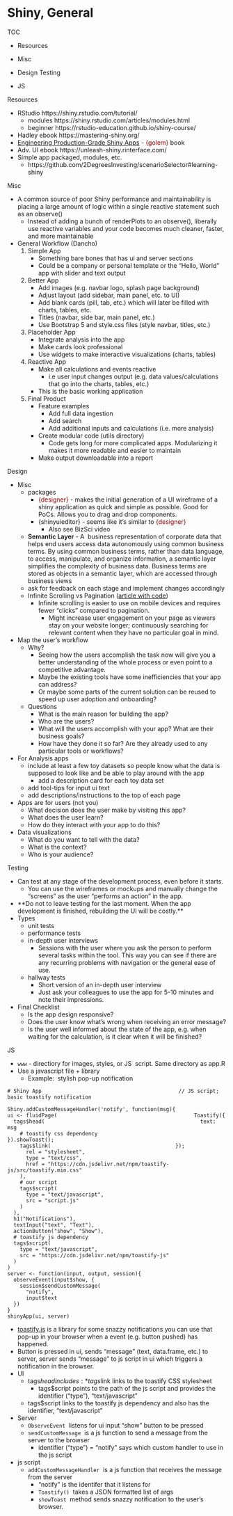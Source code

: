 # Shiny, General

TOC

* Resources
* Misc
* Design
	Testing
	
* JS


Resources

* RStudio https://shiny.rstudio.com/tutorial/
	* modules https://shiny.rstudio.com/articles/modules.html
	* beginner https://rstudio-education.github.io/shiny-course/
* Hadley ebook https://mastering-shiny.org/
* [Engineering Production-Grade Shiny Apps](https://engineering-shiny.org/) - [{golem}]{style='color: #990000'} book
* Adv. UI ebook https://unleash-shiny.rinterface.com/
* Simple app packaged, modules, etc.
	* https://github.com/2DegreesInvesting/scenarioSelector#learning-shiny


Misc

* A common source of poor Shiny performance and maintainability is placing a large amount of logic within a single reactive statement such as an observe()
	* Instead of adding a bunch of renderPlots to an observe(), liberally use reactive variables and your code becomes much cleaner, faster, and more maintainable
* General Workflow (Dancho)
	1. Simple App
		* Something bare bones that has ui and server sections
		* Could be a company or personal template or the "Hello, World" app with slider and text output
	2. Better App
		* Add images (e.g. navbar logo, splash page background)
		* Adjust layout (add sidebar, main panel, etc. to UI)
		* Add blank cards (pill, tab, etc.) which will later be filled with charts, tables, etc.
		* Titles (navbar, side bar, main panel, etc.)
		* Use Bootstrap 5 and style.css files (style navbar, titles, etc.)
	3. Placeholder App
		* Integrate analysis into the app
		* Make cards look professional
		* Use widgets to make interactive visualizations (charts, tables)
	4. Reactive App
		* Make all calculations and events reactive
			* i.e user input changes output (e.g. data values/calculations that go into the charts, tables, etc.)
		* This is the basic working application
	5. Final Product
		* Feature examples
			* Add full data ingestion
			* Add search
			* Add additional inputs and calculations (i.e. more analysis)
		* Create modular code (utils directory)
			* Code gets long for more complicated apps. Modularizing it makes it more readable and easier to maintain
		* Make output downloadable into a report



Design

* Misc
	* packages
		* [{designer}]{style='color: #990000'} - makes the initial generation of a UI wireframe of a shiny application as quick and simple as possible. Good for PoCs. Allows you to drag and drop components.
		* {shinyuieditor} - seems like it's similar to [{designer}]{style='color: #990000'}
			* Also see BizSci video
	* **Semantic Layer** - A  business representation of corporate data that helps end users access data autonomously using common business terms. By using common business terms, rather than data language, to access, manipulate, and organize information, a semantic layer simplifies the complexity of business data. Business terms are stored as objects in a semantic layer, which are accessed through business views
	* ask for feedback on each stage and implement changes accordingly
	* Infinite Scrolling vs Pagination ([article with code](https://www.r-bloggers.com/2022/11/infinite-scrolling-in-r-shiny/))
		* Infinite scrolling is easier to use on mobile devices and requires fewer “clicks” compared to pagination.
			* Might increase user engagement on your page as viewers stay on your website longer; continuously searching for relevant content when they have no particular goal in mind.
* Map the user's workflow
	* Why?
		* Seeing how the users accomplish the task now will give you a better understanding of the whole process or even point to a competitive advantage.
		* Maybe the existing tools have some inefficiencies that your app can address?
		* Or maybe some parts of the current solution can be reused to speed up user adoption and onboarding?
	* Questions
		* What is the main reason for building the app?
		* Who are the users? 
		* What will the users accomplish with your app? What are their business goals?
		* How have they done it so far? Are they already used to any particular tools or workflows?
* For Analysis apps
	* include at least a few toy datasets so people know what the data is supposed to look like and be able to play around with the app
		* add a description card for each toy data set
	* add tool-tips for input ui text
	* add descriptions/instructions to the top of each page
* Apps are for users (not you)
	* What decision does the user make by visiting this app?
	* What does the user learn?
	* How do they interact with your app to do this?
* Data visualizations
	* What do you want to tell with the data?
	* What is the context?
	* Who is your audience?


Testing

* Can test at any stage of the development process, even before it starts.
	* You can use the wireframes or mockups and manually change the “screens” as the user “performs an action” in the app.
* \*\*Do not to leave testing for the last moment. When the app development is finished, rebuilding the UI will be costly.\*\*
* Types
	* unit tests
	* performance tests
	* in-depth user interviews
		* Sessions with the user where you ask the person to perform several tasks within the tool. This way you can see if there are any recurring problems with navigation or the general ease of use.
	* hallway tests
		* Short version of an in-depth user interview
		* Just ask your colleagues to use the app for 5-10 minutes and note their impressions.
* Final Checklist
	* Is the app design responsive? 
	* Does the user know what’s wrong when receiving an error message? 
	* Is the user well informed about the state of the app, e.g. when waiting for the calculation, is it clear when it will be finished?



JS

* `www` - directiory for images, styles, or JS  script. Same directory as app.R
* Use a javascript file + library
	* Example:  stylish pop-up notification

```
# Shiny App                                            // JS script; basic toastify notification
                                                      Shiny.addCustomMessageHandler('notify', function(msg){
ui <- fluidPage(                                            Toastify({
  tags$head(                                                  text: msg
    # toastify css dependency                              }).showToast();
    tags$link(                                        });
      rel = "stylesheet",
      type = "text/css",
      href = "https://cdn.jsdelivr.net/npm/toastify-js/src/toastify.min.css"
    ),
    # our script
    tags$script(
      type = "text/javascript",
      src = "script.js"
    )
  ),
  h1("Notifications"),
  textInput("text", "Text"),
  actionButton("show", "Show"),
  # toastify js dependency
  tags$script(
    type = "text/javascript",
    src = "https://cdn.jsdelivr.net/npm/toastify-js"
  )
)
server <- function(input, output, session){
  observeEvent(input$show, {
    session$sendCustomMessage(
      "notify",
      input$text
  })
}
shinyApp(ui, server)
```

* [toastify.js](https://github.com/apvarun/toastify-js/blob/master/README.md) is a library for some snazzy notifications you can use that pop-up in your browser when a event (e.g. button pushed) has happened.
* Button is pressed in ui, sends "message" (text, data.frame, etc.) to server, server sends "message" to js script in ui which triggers a notification in the browser.
* UI
	* tags$head includes:
		* tags$link links to the toastify CSS stylesheet
		* tags$script points to the path of the js script and provides the identifier ("type"), "text/javascript"
	* tags$script links to the toastify js dependency and also has the identifier, "text/javascript"
* Server
	* `ObserveEvent`  listens for ui input "show" button to be pressed
	* `sendCustomMessage`  is a js function to send a message from the server to the browser
		* identifier ("type") = "notify" says which custom handler to use in the js script
* js script
	* `addCustomMessageHandler`  is a js function that receives the message from the server
		* "notify" is the identifer that it listens for
		* `Toastify()`  takes a JSON formatted list of args
		* `showToast`  method sends snazzy notification to the user's browser.


